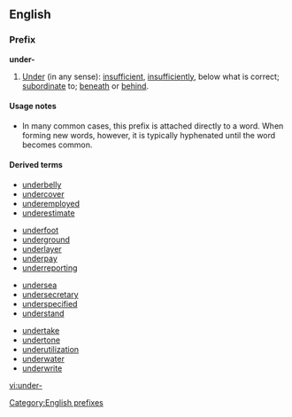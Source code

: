 ==English==

===Prefix===
'''under-'''

# [[under|Under]] (in any sense): [[insufficient]], [[insufficiently]], below what is correct; [[subordinate]] to; [[beneath]] or [[behind]].

====Usage notes====
* In many common cases, this prefix is attached directly to a word. When forming new words, however, it is typically hyphenated until the word becomes common.

====Derived terms====
{{top4}}
* [[underbelly]]
* [[undercover]]
* [[underemployed]]
* [[underestimate]]
{{mid4}}
* [[underfoot]]
* [[underground]]
* [[underlayer]]
* [[underpay]]
* [[underreporting]]
{{mid4}}
* [[undersea]]
* [[undersecretary]]
* [[underspecified]]
* [[understand]] <!-- maybe? -->
{{mid4}}
* [[undertake]] <!-- maybe? -->
* [[undertone]]
* [[underutilization]]
* [[underwater]]
* [[underwrite]]
{{bottom4}}

[[Category:English prefixes]]

[[vi:under-]]
